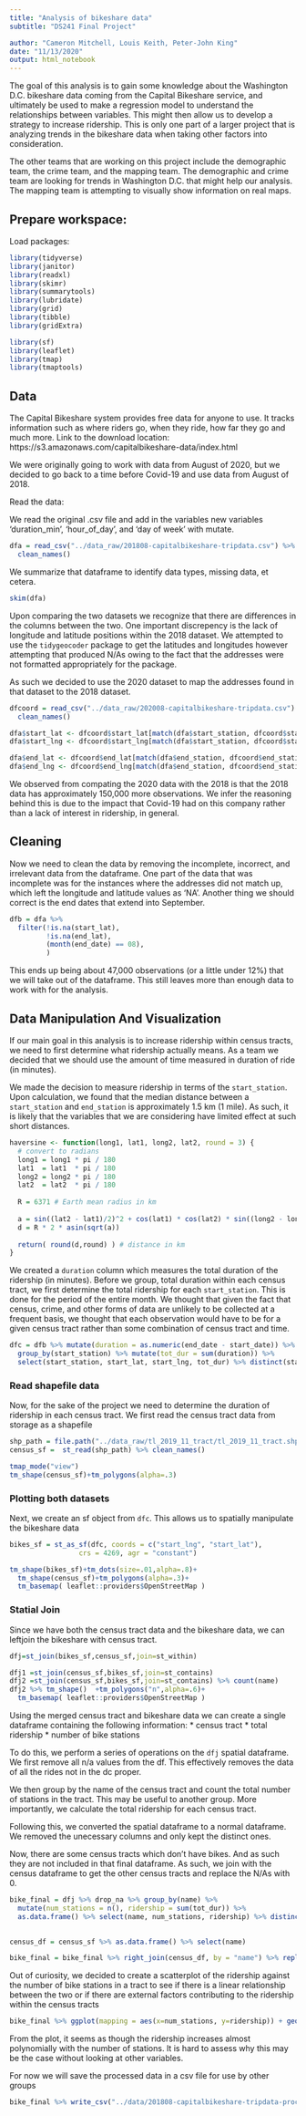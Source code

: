 ```yaml
---
title: "Analysis of bikeshare data"
subtitle: "DS241 Final Project"

author: "Cameron Mitchell, Louis Keith, Peter-John King"
date: "11/13/2020"
output: html_notebook
---
```


The goal of this analysis is to gain some knowledge about the Washington D.C. bikeshare data coming from the Capital Bikeshare service, and ultimately be used to make a regression model to understand the relationships between variables. This might then allow us to develop a strategy  to increase ridership. This is only one part of a larger project that is analyzing trends in the bikeshare data when taking other factors into consideration. 

The other teams that are working on this project include the demographic team, the crime team, and the mapping team. The demographic and crime team are looking for trends in Washington D.C. that might help our analysis. The mapping team is attempting to visually show information on real maps.

## Prepare workspace:

Load packages:

```r
library(tidyverse)
library(janitor)
library(readxl)
library(skimr)
library(summarytools)
library(lubridate)
library(grid)
library(tibble)
library(gridExtra)

library(sf)
library(leaflet)
library(tmap)
library(tmaptools)
```

## Data

The Capital Bikeshare system provides free data for anyone to use. It tracks information such as where riders go, when they ride, how far they go and much more.
Link to the download location:
https://s3.amazonaws.com/capitalbikeshare-data/index.html

We were originally going to work with data from August of 2020, but we decided to go back to a time before Covid-19 and use data from August of 2018.

Read the data:

We read the original .csv file and add in the variables new variables 'duration_min', 'hour_of_day', and 'day of week' with mutate.

```r
dfa = read_csv("../data_raw/201808-capitalbikeshare-tripdata.csv") %>%
  clean_names()
```

We summarize that dataframe to identify data types, missing data, et cetera.

```r
skim(dfa)
```

Upon comparing the two datasets we recognize that there are differences in the columns between the two. One important discrepency is the lack of longitude and latitude positions within the 2018 dataset. We attempted to use the `tidygeocoder` package to get the latitudes and longitudes however attempting that produced N/As owing to the fact that the addresses were not formatted appropriately for the package. 

As such we decided to use the 2020 dataset to map the addresses found in that dataset to the 2018 dataset. 

```r
dfcoord = read_csv("../data_raw/202008-capitalbikeshare-tripdata.csv") %>%
  clean_names()

dfa$start_lat <- dfcoord$start_lat[match(dfa$start_station, dfcoord$start_station_name)]
dfa$start_lng <- dfcoord$start_lng[match(dfa$start_station, dfcoord$start_station_name)]

dfa$end_lat <- dfcoord$end_lat[match(dfa$end_station, dfcoord$end_station_name)]
dfa$end_lng <- dfcoord$end_lng[match(dfa$end_station, dfcoord$end_station_name)]
```
We observed from compating the 2020 data with the 2018 is that the 2018 data has approximately 150,000 more observations. We infer the reasoning behind this is due to the impact that Covid-19 had on this company rather than a lack of interest in ridership, in general.


## Cleaning

Now we need to clean the data by removing the incomplete, incorrect, and irrelevant data from the dataframe. One part of the data that was incomplete was for the instances where the addresses did not match up, which left the longitude and latitude values as 'NA'. Another thing we should correct is the end dates that extend into September.

```r
dfb = dfa %>%
  filter(!is.na(start_lat),
         !is.na(end_lat),
         (month(end_date) == 08),
         )
```

This ends up being about 47,000 observations (or a little under 12%) that we will take out of the dataframe. This still leaves more than enough data to work with for the analysis.


## Data Manipulation And Visualization

If our main goal in this analysis is to increase ridership within census tracts, we need to first determine what ridership actually means. As a team we decided that we should use the amount of time measured in duration of ride (in minutes). 

We made the decision to measure ridership in terms of the `start_station`. Upon calculation, we found that the median distance between a `start_station` and `end_station` is approximately 1.5 km (1 mile). As such, it is likely that the variables that we are considering have limited effect at such short distances.  

```r
haversine <- function(long1, lat1, long2, lat2, round = 3) {
  # convert to radians
  long1 = long1 * pi / 180
  lat1  = lat1  * pi / 180
  long2 = long2 * pi / 180
  lat2  = lat2  * pi / 180
  
  R = 6371 # Earth mean radius in km
  
  a = sin((lat2 - lat1)/2)^2 + cos(lat1) * cos(lat2) * sin((long2 - long1)/2)^2
  d = R * 2 * asin(sqrt(a))
  
  return( round(d,round) ) # distance in km
}
```

We created a `duration` column which measures the total duration of the ridership (in minutes). Before we group, total duration within each census tract, we first determine the total ridership for each `start_station`. This is done for the period of the entire month. We thought that given the fact that census, crime, and other forms of data are unlikely to be collected at a frequent basis, we thought that each observation would have to be for a given census tract rather than some combination of census tract and time. 


```r
dfc = dfb %>% mutate(duration = as.numeric(end_date - start_date)) %>% 
  group_by(start_station) %>% mutate(tot_dur = sum(duration)) %>%
  select(start_station, start_lat, start_lng, tot_dur) %>% distinct(start_station, .keep_all = TRUE)
```


### Read shapefile data

Now, for the sake of the project we need to determine the duration of ridership in each census tract. We first read the census tract data from storage as a shapefile

```r

shp_path = file.path("../data_raw/tl_2019_11_tract/tl_2019_11_tract.shp")
census_sf =  st_read(shp_path) %>% clean_names()
```


```r
tmap_mode("view")
tm_shape(census_sf)+tm_polygons(alpha=.3)
```


### Plotting both datasets

Next, we create an sf object from `dfc`. This allows us to spatially manipulate the bikeshare data


```r
bikes_sf = st_as_sf(dfc, coords = c("start_lng", "start_lat"), 
                 crs = 4269, agr = "constant")
```

```r
tm_shape(bikes_sf)+tm_dots(size=.01,alpha=.8)+
  tm_shape(census_sf)+tm_polygons(alpha=.3)+
  tm_basemap( leaflet::providers$OpenStreetMap )
```



### Statial Join


Since we have both the census tract data and the bikeshare data, we can leftjoin the bikeshare with census tract.

```r
dfj=st_join(bikes_sf,census_sf,join=st_within)

dfj1 =st_join(census_sf,bikes_sf,join=st_contains)
dfj2 =st_join(census_sf,bikes_sf,join=st_contains) %>% count(name) 
dfj2 %>% tm_shape()  +tm_polygons("n",alpha=.6)+
  tm_basemap( leaflet::providers$OpenStreetMap )

```

Using the merged census tract and bikeshare data we can create a single dataframe containing the following information:
 * census tract
 * total ridership 
 * number of bike stations

To do this, we perform a series of operations on the `dfj` spatial dataframe. We first remove all n/a values from the df. 
This effectively removes the data of all the rides not in the dc proper. 

We then group by the name of the census tract and count the total number of stations in the tract. This may be useful to another group. More importantly, 
we calculate the total ridership for each census tract. 

Following this, we converted the spatial dataframe to a normal dataframe. We removed the unecessary columns and only kept the distinct ones. 

Now, there are some census tracts which don't have bikes. And as such they are not included in that final dataframe. As such, we join with the census dataframe to get the other census tracts and replace the N/As with 0.  

```r

bike_final = dfj %>% drop_na %>% group_by(name) %>% 
  mutate(num_stations = n(), ridership = sum(tot_dur)) %>% 
  as.data.frame() %>% select(name, num_stations, ridership) %>% distinct(name, .keep_all = TRUE) 
 

census_df = census_sf %>% as.data.frame() %>% select(name)

bike_final = bike_final %>% right_join(census_df, by = "name") %>% replace_na(list(num_stations = 0, ridership = 0)) 

```

Out of curiosity, we decided to create a scatterplot of the ridership against the number of bike stations in a tract to see if there is a linear relationship between the two or if there are external factors contributing to the ridership within the census tracts 

```r

bike_final %>% ggplot(mapping = aes(x=num_stations, y=ridership)) + geom_point() + geom_smooth()
```

From the plot, it seems as though the ridership increases almost polynomially with the number of stations. It is hard to assess why this may be the case without looking at other variables. 

For now we will save the processed data in a csv file for use by other groups

```r

bike_final %>% write_csv("../data/201808-capitalbikeshare-tripdata-processed.csv")
```
